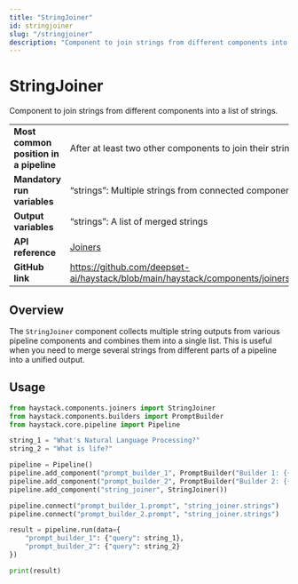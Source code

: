 ```yaml
---
title: "StringJoiner"
id: stringjoiner
slug: "/stringjoiner"
description: "Component to join strings from different components into a list of strings."
---
```


# StringJoiner

Component to join strings from different components into a list of strings.

|  |  |
| --- | --- |
| **Most common position in a pipeline** | After at least two other components to join their strings                                       |
| **Mandatory run variables**            | “strings”: Multiple strings from connected components.                                          |
| **Output variables**                   | “strings”: A list of merged strings                                                             |
| **API reference**                      | [Joiners](/reference/joiners-api)                                                                      |
| **GitHub link**                        | https://github.com/deepset-ai/haystack/blob/main/haystack/components/joiners/string_joiner.py |

## Overview

The `StringJoiner` component collects multiple string outputs from various pipeline components and combines them into a single list. This is useful when you need to merge several strings from different parts of a pipeline into a unified output.

## Usage

```python
from haystack.components.joiners import StringJoiner
from haystack.components.builders import PromptBuilder
from haystack.core.pipeline import Pipeline

string_1 = "What's Natural Language Processing?"
string_2 = "What is life?"

pipeline = Pipeline()
pipeline.add_component("prompt_builder_1", PromptBuilder("Builder 1: {{query}}"))
pipeline.add_component("prompt_builder_2", PromptBuilder("Builder 2: {{query}}"))
pipeline.add_component("string_joiner", StringJoiner())

pipeline.connect("prompt_builder_1.prompt", "string_joiner.strings")
pipeline.connect("prompt_builder_2.prompt", "string_joiner.strings")

result = pipeline.run(data={
    "prompt_builder_1": {"query": string_1},
    "prompt_builder_2": {"query": string_2}
})

print(result)
```
